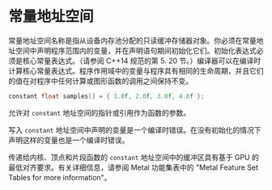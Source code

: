 # 常量地址空间

<ToBePolishedAfterTranslation />

<OriginalPDF title="4.2 constant Address Space" />

常量地址空间名称是指从设备内存池分配的只读缓冲存储器对象。你必须在常量地址空间中声明程序范围内的变量，并在声明语句期间初始化它们。初始化表达式必须是核心常量表达式。（请参阅 C++14 规范的第 5. 20 节。）编译器可以在编译时计算核心常量表达式。程序作用域中的变量与程序具有相同的生命周期，并且它们的值在对程序中任何计算或图形函数的调用之间保持不变。

```cpp
constant float samples[] = { 1.0f, 2.0f, 3.0f, 4.0f };
```

允许对 `constant` 地址空间的指针或引用作为函数的参数。

写入 `constant` 地址空间中声明的变量是一个编译时错误。在没有初始化的情况下声明这样的变量也是一个编译时错误。

传递给内核、顶点和片段函数的 `constant` 地址空间中的缓冲区具有基于 GPU 的最低对齐要求。有关详细信息，请参阅 Metal 功能集表中的 "Metal Feature Set Tables for more information"。
